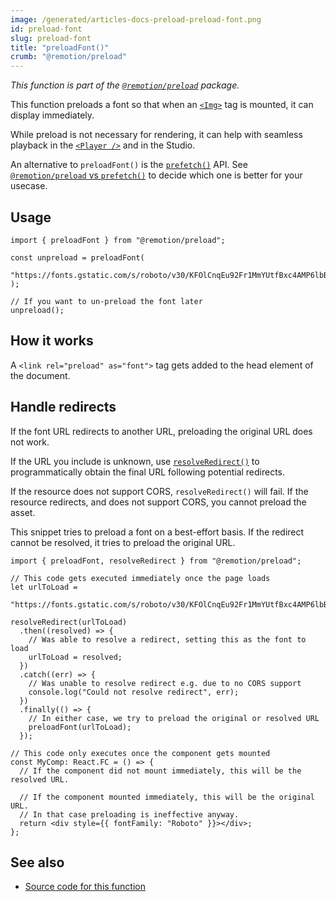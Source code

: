 ```yaml
---
image: /generated/articles-docs-preload-preload-font.png
id: preload-font
slug: preload-font
title: "preloadFont()"
crumb: "@remotion/preload"
---
```


_This function is part of the [`@remotion/preload`](/docs/preload) package._

This function preloads a font so that when an [`<Img>`](/docs/img) tag is mounted, it can display immediately.

While preload is not necessary for rendering, it can help with seamless playback in the [`<Player />`](/docs/player) and in the Studio.

An alternative to `preloadFont()` is the [`prefetch()`](/docs/prefetch) API. See [`@remotion/preload` vs `prefetch()`](/docs/player/preloading#remotionpreload-vs-prefetch) to decide which one is better for your usecase.

## Usage

```tsx twoslash
import { preloadFont } from "@remotion/preload";

const unpreload = preloadFont(
  "https://fonts.gstatic.com/s/roboto/v30/KFOlCnqEu92Fr1MmYUtfBxc4AMP6lbBP.woff2"
);

// If you want to un-preload the font later
unpreload();
```

## How it works

A `<link rel="preload" as="font">` tag gets added to the head element of the document.

## Handle redirects

If the font URL redirects to another URL, preloading the original URL does not work.

If the URL you include is unknown, use [`resolveRedirect()`](/docs/preload/resolve-redirect) to programmatically obtain the final URL following potential redirects.

If the resource does not support CORS, `resolveRedirect()` will fail. If the resource redirects, and does not support CORS, you cannot preload the asset.

This snippet tries to preload a font on a best-effort basis. If the redirect cannot be resolved, it tries to preload the original URL.

```tsx twoslash
import { preloadFont, resolveRedirect } from "@remotion/preload";

// This code gets executed immediately once the page loads
let urlToLoad =
  "https://fonts.gstatic.com/s/roboto/v30/KFOlCnqEu92Fr1MmYUtfBxc4AMP6lbBP.woff2";

resolveRedirect(urlToLoad)
  .then((resolved) => {
    // Was able to resolve a redirect, setting this as the font to load
    urlToLoad = resolved;
  })
  .catch((err) => {
    // Was unable to resolve redirect e.g. due to no CORS support
    console.log("Could not resolve redirect", err);
  })
  .finally(() => {
    // In either case, we try to preload the original or resolved URL
    preloadFont(urlToLoad);
  });

// This code only executes once the component gets mounted
const MyComp: React.FC = () => {
  // If the component did not mount immediately, this will be the resolved URL.

  // If the component mounted immediately, this will be the original URL.
  // In that case preloading is ineffective anyway.
  return <div style={{ fontFamily: "Roboto" }}></div>;
};
```

## See also

- [Source code for this function](https://github.com/remotion-dev/remotion/blob/main/packages/preload/src/preload-font.ts)
